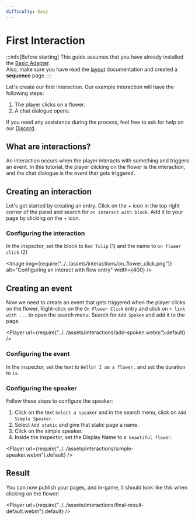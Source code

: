 ```yaml
---
difficulty: Easy
---
```


# First Interaction

:::info[Before starting]
This guide assumes that you have already installed the [Basic Adapter](../../02-getting-started/01-installation.mdx#basic-adapter).\
Also, make sure you have read the [layout](../../02-getting-started/02-layout.mdx) documentation and created a **sequence** page.
:::

Let's create our first interaction. Our example interaction will have the following steps:

1. The player clicks on a flower.
2. A chat dialogue opens.

If you need any assistance during the process, feel free to ask for help on our [Discord](https://discord.gg/HtbKyuDDBw).

## What are interactions?

An interaction occurs when the player interacts with something and triggers an event. In this tutorial, the player clicking on the flower is the interaction, and the chat dialogue is the event that gets triggered.

## Creating an interaction

Let's get started by creating an entry. Click on the + icon in the top right corner of the panel and search for `on interact with block`. Add it to your page by clicking on the + icon.

<EntrySearch entryName='on_interact_with_block'/>

### Configuring the interaction

In the inspector, set the block to `Red Tulip` (1) and the name to `on flower click` (2)

<Image img={require("../../assets/interactions/on_flower_click.png")} alt="Configuring an interact with flow entry" width={400} />

## Creating an event

Now we need to create an event that gets triggered when the player clicks on the flower. Right-click on the `On Flower Click` entry and click on `+ link with ...` to open the search menu. Search for `Add Spoken` and add it to the page.

<Player url={require("../../assets/interactions/add-spoken.webm").default} />

### Configuring the event

In the inspector, set the text to `Hello! I am a flower.` and set the duration to `1s`. 

### Configuring the speaker

Follow these steps to configure the speaker:
1. Click on the text `Select a speaker` and in the search menu, click on `Add Simple Speaker`. 
2. Select `Add static` and give that static page a name.
3. Click on the simple speaker.
4. Inside the inspector, set the Display Name to `A beautiful flower`.

<Player url={require("../../assets/interactions/simple-speaker.webm").default} />

## Result

You can now publish your pages, and in-game, it should look like this when clicking on the flower:

<Player url={require("../../assets/interactions/final-result-default.webm").default} />

